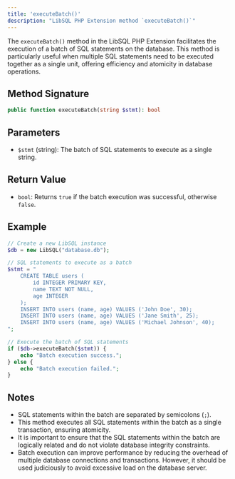```yaml
---
title: 'executeBatch()'
description: "LibSQL PHP Extension method `executeBatch()`"
---
```


The `executeBatch()` method in the LibSQL PHP Extension facilitates the execution of a batch of SQL statements on the database. This method is particularly useful when multiple SQL statements need to be executed together as a single unit, offering efficiency and atomicity in database operations.

## Method Signature

```php
public function executeBatch(string $stmt): bool
```

## Parameters

- `$stmt` (string): The batch of SQL statements to execute as a single string.

## Return Value

- `bool`: Returns `true` if the batch execution was successful, otherwise `false`.

## Example

```php
// Create a new LibSQL instance
$db = new LibSQL("database.db");

// SQL statements to execute as a batch
$stmt = "
    CREATE TABLE users (
        id INTEGER PRIMARY KEY,
        name TEXT NOT NULL,
        age INTEGER
    );
    INSERT INTO users (name, age) VALUES ('John Doe', 30);
    INSERT INTO users (name, age) VALUES ('Jane Smith', 25);
    INSERT INTO users (name, age) VALUES ('Michael Johnson', 40);
";

// Execute the batch of SQL statements
if ($db->executeBatch($stmt)) {
    echo "Batch execution success.";
} else {
    echo "Batch execution failed.";
}
```

## Notes

- SQL statements within the batch are separated by semicolons (`;`).
- This method executes all SQL statements within the batch as a single transaction, ensuring atomicity.
- It is important to ensure that the SQL statements within the batch are logically related and do not violate database integrity constraints.
- Batch execution can improve performance by reducing the overhead of multiple database connections and transactions. However, it should be used judiciously to avoid excessive load on the database server.
